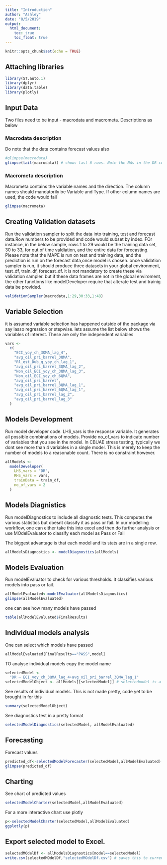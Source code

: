 ```yaml
---
title: "Introduction"
author: "Ashley"
date: "8/5/2019"
output:
  html_document:
    toc: true
    toc_float: true
---
```



```r
knitr::opts_chunk$set(echo = TRUE)
```

## Attaching libraries

```r
library(ST.auto.1)
library(dplyr)
library(data.table)
library(plotly)

```
## Input Data

Two files need to be input - macrodata and macrometa. Descriptions as below

### Macrodata description

Do note that the data contains forecast values also
```r
#glimpse(macrodata)
glimpse(tail(macrodata)) # shows last 6 rows. Note the NAs in the DR column
```


### Macrometa description

Macrometa contains the variable names and the direction. The column names should mandatorily be Variable and Type. If other column names are used, the code would fail
```r
glimpse(macrometa)
```

## Creating Validation datasets
Run the validation sampler to split the data into training, test and forecast data.Row numbers to be provided and code would subset by index. FOr instance, in the below sample, rows 1 to 29 would be the training data set, 30 to 33, for out of time valdiation, and the entire data for forecasting. Please note that the MAPE is run on test and training data, and the prediction is run on the forecast data,once model is chosen. 
once validation sampler is run, it should produce three datasets in your global environment, test_df, train_df, forecast_df. it is not mandatory to create these via validation sampler. but if these data frames are not in the global enviroment, the other functions like modelDeveloper require that alterate test and trainig data be provided.

```r
validationSampler(macrodata,1:29,30:33,1:48)

```

## Variable Selection

it is assumed variable selection has happened outside of the package via say lasso regression or stepwise.  lets assume the list below shows the variables of interest. These are only the independent variables
```r
vars <-
  c(
    "ECI_yoy_ch_3QMA_lag_4",
    "avg_oil_pri_barrel_3QMA",
    "Rl_est_Dub_q_yoy_ch_lag_1",
    "avg_oil_pri_barrel_3QMA_lag_2",
    "Non_oil_ECI_yoy_ch_3QMA_lag_3",
    "Non_oil_ECI_yoy_ch_6QMA",
    "avg_oil_pri_barrel",
    "avg_oil_pri_barrel_3QMA_lag_1",
    "avg_oil_pri_barrel_6QMA_lag_1",
    "avg_oil_pri_barrel_lag_2",
    "avg_oil_pri_barrel_lag_3"
  )
```

## Models Development

Run model developer code. LHS_vars is the response variable. It generates all possible combinations of models. Provide no_of_vars to indicate number of variables that you see in the model. In CBUAE stress testing, typically we dont see more than 4 variables in a single model. This is merely to keep the number of models to a reasonable count. There is no constraint however.

```r
allModels <-
  modelDeveloper(
    LHS_vars = "DR",
    RHS_vars = vars,
    trainData = train_df,
    no_of_vars = 2
  )
```

## Models Diagnistics

Run modelDiagnostics to include all diagnostic tests. This computes the various statistics but doesnt classify it as pass or fail. In our modelling workflow, one can either take this into excel and then do further analysis or use MOdelEvaluator to classify each model as Pass or Fail

The biggest advantage is that each model and its stats are in a single row.
```r
allModelsDiagnostics <- modelDiagnostics(allModels)
```
## Models Evaluation

Run modelEvaluator to check for various thresholds. It classifies various models into pass or fail.
```r
allModelEvaluated<-modelEvaluator(allModelsDiagnostics)
glimpse(allModelEvaluated)
```
 
 

one can see how many models have passed

```r
table(allModelEvaluated$FinalResults)
```


## Individual models analysis

One can select which models have passed

```r
allModelEvaluated[FinalResults=="PASS",model]
```
TO analyse individual models copy the model name 
```r
selectedModel <-
  "DR ~ ECI_yoy_ch_3QMA_lag_4+avg_oil_pri_barrel_3QMA_lag_1" 
selectedModelObject <- allModels[[selectedModel]] # selectedmodel is a string whereas selectedmodelobject is the actual model object

```

See results of individual models. This is not made pretty, code yet to be brought in for this
```r
summary(selectedModelObject)
```
See diagnostics test in a pretty format

```r
selectedModelDiagnostics(selectedModel, allModelEvaluated)
```

## Forecasting

Forecast values
```r
predicted_df<-selectedModelForecaster(selectedModel,allModelEvaluated)
glimpse(predicted_df)

```

## Charting

See chart of predicted values
```r
selectedModelCharter(selectedModel,allModelEvaluated)

```
For a more interactive chart use plotly
```r
p<-selectedModelCharter(selectedModel,allModelEvaluated)
ggplotly(p)

```

## Export selected model to Excel.

```r
selectedMOdelDf <- allModelsDiagnostics[model==selectedModel] 
write.csv(selectedMOdelDf,"selectedMOdelDf.csv") # saves this to current working directory
```

